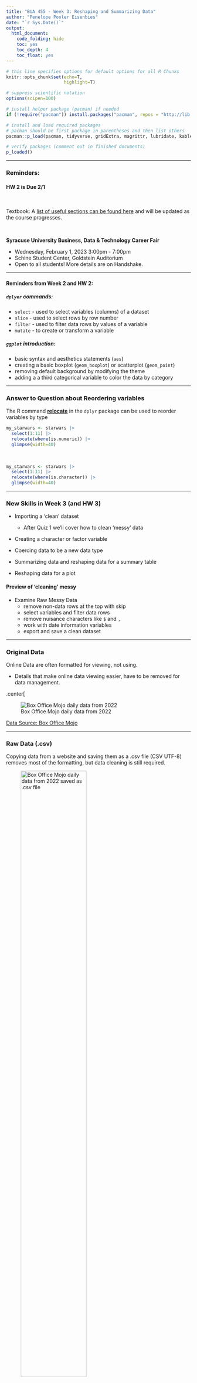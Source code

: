 ```yaml
---
title: "BUA 455 - Week 3: Reshaping and Summarizing Data"
author: "Penelope Pooler Eisenbies"
date: "`r Sys.Date()`"
output: 
  html_document: 
    code_folding: hide
    toc: yes
    toc_depth: 4
    toc_float: yes
---
```


 
```r

# this line specifies options for default options for all R Chunks
knitr::opts_chunk$set(echo=T, 
                      highlight=T)

# suppress scientific notation
options(scipen=100)

# install helper package (pacman) if needed
if (!require("pacman")) install.packages("pacman", repos = "http://lib.stat.cmu.edu/R/CRAN/")

# install and load required packages
# pacman should be first package in parentheses and then list others
pacman::p_load(pacman, tidyverse, gridExtra, magrittr, lubridate, kableExtra)

# verify packages (comment out in finished documents)
p_loaded()

```

---


### Reminders:


#### HW 2 is Due 2/1

<br>


Textbook: A [list of useful sections can be found here](https://docs.Google.com/spreadsheets/d/1yhUSJAJQ4VVjVBpiv3_C2D3tQs2SmJjynSq9chqXOwc/edit?usp=sharing) and will be updated as the course progresses.

<br>

**Syracuse University Business, Data & Technology Career Fair**

- Wednesday, February 1, 2023 	3:00pm - 7:00pm
- Schine Student Center, Goldstein Auditorium
- Open to all students! More details are on Handshake.




---


#### Reminders from Week 2 and HW 2:

##### `dplyer` commands:

- `select`  - used to select variables (columns) of a dataset
- `slice`   - used to select rows by row number
- `filter`  - used to filter data rows by values of a variable
- `mutate`  - to create or transform a variable
  
##### `ggplot` introduction:

- basic syntax and aesthetics statements (`aes`)
- creating a basic boxplot (`geom_boxplot`) or scatterplot (`geom_point`)
- removing default background by modifying the theme
- adding a a third categorical variable to color the data by category
  
---

### Answer to Question about Reordering variables

The R command **[relocate](https://dplyr.tidyverse.org/reference/relocate.html)** in the `dplyr` package can be used to reorder variables by type


```r

my_starwars <- starwars |>
  select(1:11) |>
  relocate(where(is.numeric)) |> 
  glimpse(width=40)

```


<br>

```r

my_starwars <- starwars |>
  select(1:11) |>
  relocate(where(is.character)) |> 
  glimpse(width=40)

```


---

### New Skills in Week 3 (and HW 3)

- Importing a 'clean' dataset
    - After Quiz 1 we'll cover how to clean 'messy' data 

- Creating a character or factor variable
  
- Coercing data to be a new data type
  
- Summarizing data and reshaping data for a summary table
  
- Reshaping data for a plot

  
#### Preview of 'cleaning' messy

- Examine Raw Messy Data
   - remove non-data rows at the top with skip
   - select variables and filter data rows
   - remove nuisance characters like `$` and `,`
   - work with date information variables
   - export and save a clean dataset

---

### Original Data

Online Data are often formatted for viewing, not using.

- Details that make online data viewing easier, have to be removed for data management.

.center[

![Box Office Mojo daily data from 2022](bom22_screenshot.png)



[Data Source: Box Office Mojo](https://www.boxofficemojo.com/daily/2022/?view=year)

---

### Raw Data (.csv)

Copying data from a website and saving them as a .csv file (CSV UTF-8) removes most of the formatting, but data cleaning is still required.

![Box Office Mojo daily data from 2022 saved as .csv file](bom22_rawdata_screenshot.png){height=65%}

---

### Import, Select, Filter

- `read_csv` imports the raw data and skips the first 11 rows (above the variable names).

- `filter` is used to filter out rows that don't contain data

- `select` is used to select only the variables we need

- `rename` (new command) is used to make the variable names easier to work with

- `head` is one of many options for examining the data

```r

bom22 <- read_csv("box_office_mojo_2022.csv", skip=11, show_col_types = FALSE) |>
  filter(!is.na(Day)) |>
  select(Date, `Top 10 Gross`, Gross, Releases, `#1 Release`) |>
  rename(date=Date, top10gross = `Top 10 Gross`, 
         num_releases=Releases, num1gross=Gross, num1 = `#1 Release`) 
head(bom22)

```

---

### Clean Numeric Data

- The two **Gross** variables both contained `$` and `,` symbols that were removed with `gsub`.

- Each variable was then converted to numeric with `as.numeric`.

```r
bom22 <- bom22 |>
  mutate(top10gross = gsub(x=top10gross, pattern="$", replacement="", fixed=T),
         top10gross = gsub(x=top10gross, pattern=",", replacement="", fixed=T) |> 
           as.numeric(),
         
         num1gross = gsub(x=num1gross, pattern="$", replacement="", fixed=T),
         num1gross = gsub(x=num1gross, pattern=",", replacement="", fixed=T) |> 
           as.numeric())
head(bom22)
```

---

### Date Variables

- Dealing with date variables used to be much more difficult (prior to `lubridate` package).

- Dates are still troublesome in most other software

- Below we create a date variable from the provided character variable, create other variables, examine data and export the dataset.

```r
bom22 <- bom22 |>
  mutate(date = dmy(paste(date,"-","2022")), # year is required so we paste it (add it as text) to each date
         month = month(date, label=T, abbr=T),
         day = wday(date, label=T, abbr=T),
         quart = quarter(date)) |>
  select(date, month, day, quart, top10gross:num1) |>  # select and reorder variables
  glimpse() |>                                         # examine data
  write_csv("Box_Office_Mojo_Week3_HW3.csv")           # export using write_csv

```

---

### Importing Clean Data

- `read_csv`  is used in this class 

- External datasets should be saved as `.csv` files to your `code_data_output` folder

  - There are many CSV file options.  
  
  -  Select **CSV UTF-8** when saving Excel datasets as `.csv` files.

- `show_col_types=F` suppresses the output message from importing data

  - This option will be required when you create a dashboard.
  
```r
mojo_22 <- read_csv("Box_Office_Mojo_Week3_HW3.csv", show_col_types=F) |>
  glimpse(width=60)

```


---

### Week 3 In-class Exercises (L5 - Q1)

***Session ID: bua455s23***

Notice that in the prior chunk, we use the command `read_csv`

**True or False:** 

`read_csv` and `read.csv` are the same and can be used interchangeably to import data.

**Hint** Two ways to determine this:

1. R help: In console type ?read_csv and/or type ?read.csv and look through documentation

2. Google **R read_csv and read.csv**

<br>

**Note:** R help files are sometimes hard to decipher and **Googling** often requires time and effort but both are essential to learning to code and manage data independently.

---

### Categorical Data Management

This data set is **ALMOST** ready to work with BUT there are few tasks we will cover:

- select all variables in dataset EXCEPT **`num1`** (name of number 1 movie)

  - We will work with text (character) variables after Quiz 1

- Convert `month` to an ordinal factor, `monthF`

- Convert `day` (of the week) to an ordinal factor, `wkdayF`, with Monday as 1st Day 

   - Change `wkdayF` labels to be `M, T, W, Th, F, Sa, Su`

- Convert quart (Quarter) to an ordinal factor with text labels (HW 3)

<br>

In HW Assignment 3:

- You will create a factor variable **`quartF`** with 

   - levels:  1,2,3,4

   - labels: "1st Qtr", "2nd Qtr", "3rd Qtr", "4th Qtr" 
   
- Create a publication quality table showing data by week day and quarter.

---

### Exclude `num1`

Recall that we use `!` to exclude a variable or filter out observations

```r

mojo_22_mod <- mojo_22 |>            # save as new dataset 
  select(!num1) |>                   # excludes text variable num1 #<<
  glimpse()

```


---

### Create factor variables

The `factor` command is used with `mutate` to create **TWO** factor variables
- `levels` option specifies **order**
- `labels` option specifies **appearance of values** 

```r
mojo_22_mod <- mojo_22_mod |> 
  mutate(monthF = factor(month,     
                         levels=c("Jan", "Feb", "Mar", "Apr", "May", "Jun",
                                  "Jul", "Aug", "Sep", "Oct", "Nov", "Dec")),
         wkdayF = factor(day,     
                         levels=c("Mon", "Tue", "Wed", "Thu", "Fri", "Sat", "Sun"),
                         labels= c("M", "T", "W", "Th", "F", "Sa", "Su"))) |>
  glimpse()

```

]

---

### Examine New Factor Variables

We can use `unique` or `summary` to examine the new variables `monthF` and `wkdayF`

- `unique` lists the levels (categories) in the specified order

- `summary` of a factor variable shows the number of observations in level (category)


```r

mojo_22_mod |> pull(monthF) |> unique()
mojo_22_mod |> pull(wkdayF) |> unique()
mojo_22_mod |> select(month, monthF, day, wkdayF) |> summary()

```

---

##3 Numerical Data Management

- The `mutate` command can contain many separate statements.

- **Good practice:** Subdivide data management tasks into multiple chunks so that each chunk is easily understood

In the next chunk we will:

- **modify `top10gross` and `num1gross`**

  - We divide these variables by `1000000` and `round` them for presentation purposes

- **create a percent variable** that reflects the percent of top 10 gross that was earned by number 1 film (HW 3)

   - This value will be rounded to 2 decimal places

   - Within `mutate` command (with piping): `pctnum1 = (num1gross/top10gross * 100) |> round(2)`
     
- **convert `num_releases` to an integer (HW 3)**
     
  - If data are discrete (countable), the data type should be integer
  
  - When doing a simple conversion, it is okay to overwrite original variable.
  
  - Within `mutate` command: `num_releases = as.integer(num_releases)`

---

### R code for Numerical Data Management

**Note:** Variables are rounded to two decimal values by using piping and `round(2)`

```r
mojo_22_mod <- mojo_22_mod |>
  mutate(top10grossM = (top10gross/1000000) |> round(2),  # change scale and round
         
         num1grossM = (num1gross/1000000) |> round(2),
         
         num1pct = (num1gross/top10gross * 100) |> round(2), # create rounded pct var
         
         num_releases = as.integer(num_releases)) |> # converts num_releases to integer 
  
  select(date, monthF, wkdayF, quart, num_releases, num1gross, num1grossM, 
         top10gross, top10grossM, num1pct)

head(mojo_22_mod)
```

---

class: middle

### Week 3 In-class Exercises (L5 - Q2)

***Session ID: bua455s23***

**This is BB Question 2 in HW 3**

The correct command used to convert a numeric variable to an integer variable is

`____()`.

When you **`glimpse`** the data after Part 2 (Chunk 3) in HW 3, the type for the **`num_releases`** variable is shown as 

`<____>` instead of ***`<dbl>`***.


---

### Grouping and Filtering Data

- In addition to filtering the whole dataset by value, we can also filter data by value within each group

  - R command `group_by` allows us to group data before we filter.
  
  - Data are filtered by value **WITHIN** each specified group
  
  - Ungrouping the data afterwards using `ungroup` is not required, but is helpful

- The example below is not used in the subsequent summary but can be very useful.

```r

mojo_22_mnth_end <- mojo_22_mod |>
  select(date, monthF, top10grossM) |>
  group_by(monthF) |>                                       # doesn't change data appearance
  filter(date == max(date)) |>
  ungroup() |>                                              # ungroup not required but helpful
  glimpse()

```

---

### Grouping and Summarizing Data

- We will summarize data and then reshape it for a summary table.

  - R commands `group_by` and `summarize` allow us to summarize the data by category

- When summarizing data, it is easier to select the variables you want first.

- Plan what you want to do

```r

mojo_22_smry <- mojo_22_mod |>
  select(monthF, wkdayF, top10grossM) |>
  group_by(monthF, wkdayF) |>                              # doesn't change data appearance
  summarize(avg_top10gross = mean(top10grossM, na.rm=T),
            mdn_top10gross = median(top10grossM, na.rm=T),
            max_top10gross = max(top10grossM, na.rm=T)) |>
  ungroup() |> glimpse()                                   # ungroup not required but helpful

```

---


### Reshape Data using `pivot_wider`

- A common task in data management is reshaping data

- Dislay data tables must be compact for presentation

```r
mojo_22_wide <- mojo_22_smry |>
  pivot_wider(id_cols=monthF, names_from=wkdayF, values_from=max_top10gross) |>
  rename(Month = monthF)
head(mojo_22_wide)
```


---

### Creating Tables for Presentation

Below are two options for for displaying a small dataset in tabular formats.


- **Note:** Appearance of default kable tables differs for slides, word documents, and html files

#### Basic Table with `kable` 

```r

mojo_22_fall_wknd <- mojo_22_wide |>
  select(Month, F, Sa, Su) |> 
  filter(Month %in% c("Sep", "Oct", 
                      "Nov", "Dec"))
mojo_22_fall_wknd |>
  kable()
```


#### `kable` Table with styling

```r
mojo_22_fall_wknd |>
 kable(align="lccc", 
       caption="Maximum Fall `22 Top 10 Weekend Gross") |>
  kable_styling(full_width = F)

```


---

### Reshaping Data using `pivot_longer`

- The longer data format is often needed for efficient data visualization

.pull-left[
#### `pivot_longer` R code

```r
mojo_22_long <- mojo_22_wide |>
  pivot_longer(cols=M:Su, names_to="Day", 
               values_to="max_top10gross") 
head(mojo_22_long, 10)
```


#### basic `geom_bar` barplot R code

```r
(mojo_barplot <- mojo_22_long |> ggplot() + 
  geom_bar(aes(x=Month, y=max_top10gross, fill=Day), 
           stat="identity"))
```

---

### Stacked Barplot

```r
mojo_22_long <- mojo_22_long |> # Day converted to factor to specify order
  mutate(Day = factor(Day, levels=c("M", "T", "W", "Th", "F", "Sa", "Su")))
(mojo_barplot <- mojo_22_long |> 
  ggplot() + 
  geom_bar(aes(x=Month, y=max_top10gross, fill=Day), stat="identity") + 
  theme_classic())
```

---

### Side-by-side Barplot

```r
(mojo_barplot <- mojo_22_long |>
  ggplot() + 
  geom_bar(aes(x=Month, y=max_top10gross, fill=Day), 
           stat="identity", position="dodge") + 
  theme_classic())
```

---

### Labels Formatted

Now we can add on to the plot which is a saved object in the Global Environment

```r
(mojo_barplot <- mojo_barplot +
  theme(legend.position ="bottom") +
  guides(fill = guide_legend(nrow = 1)) +
  labs(x="", y="Maximum Daily Gross ($M)",
       title = "Maximum Daily Gross of Top 10 Films by Month and Day of Week",
       caption = "Data Source: www.boxofficemojo.com"))
```

---

### Spectral Palette with Text Resized

```r
(mojo_barplot <- mojo_barplot + 
    scale_fill_brewer(palette = "Spectral") +
    theme(plot.title = element_text(size = 20),
        axis.title = element_text(size=18),
        axis.text = element_text(size=15),
        plot.caption = element_text(size = 10),
        legend.text = element_text(size = 12),
        plot.background = element_rect(colour = "darkgrey", fill=NA, size=2)))
```

---

class: middle

### Week 3 In-class Exercises (L5 - Q3)

***Session ID: bua455s23***

**This is part of BB Question 5 in HW 3**

If you want a grouped barplot with **side-by-side bars**, what is the correct option to include in the **`geom_bar`** statement?

**[Here is some additional information about geom_bar barplots.](https://ggplot2.tidyverse.org/reference/geom_bar.html)** 

---

### `pivot_longer` for Line Plots and Areas Plots

- An alternative to summarizing the data is to show the data as a time series.

  - Two ways to do this are a **line plot** or an **area plot**

  - These plots are an effective data management and presentation tool.

- To make a line plot with multiple variables, we use pivot_longer to reshape the data.

```r
mojo_22_line_area <- mojo_22_mod |>
  select(date, top10grossM, num1grossM) |>                  # select variables
  rename(`Top 10` = top10grossM, `No. 1` = num1grossM) |>   # rename for plot
  pivot_longer(cols=`Top 10`:`No. 1`,                       # reshape data  
               names_to = "type", values_to = "grossM") |>
  mutate(type=factor(type, levels=c("Top 10", "No. 1")))    # convert type of gross to a factor
head(mojo_22_line_area, 4)

```

---

### Line Plot

```r
(line_plt <- mojo_22_line_area |>
  ggplot() + 
  geom_line(aes(x=date, y=grossM, color=type), size=1) + # two lines created #<<
  theme_classic())
```


---

### Labels & Colors Formatted

```r
(line_plt <- line_plt + 
  theme(legend.position="bottom") +                    # legend at bottom #<<
  scale_color_manual(values=c("blue", "lightblue")) +  # specify colors   #<<
  labs(x="Date", y = "Gross ($Mill)", color="",
       title="Top 10 and No. 1 Movie Gross by Date", 
       subtitle="Jan. 1, 2022 - Dec. 31, 2022",
       caption="Data Source:www.boxoffice.mojo.com"))
```

---

### Resize Text

```r
(line_plt <- line_plt +
  theme(plot.title = element_text(size = 20),
        axis.title = element_text(size=18),
        axis.text = element_text(size=15),
        plot.caption = element_text(size = 10),
        legend.text = element_text(size = 12),
        plot.background = element_rect(colour = "darkgrey", fill=NA, size=2)))
```

---

### Complete Area Plot Code

Change `geom_line` to `geom_area` and `color` to `fill`

```r
(area_plt <- mojo_22_line_area |>
  ggplot() + 
  geom_area(aes(x=date, y=grossM, fill=type), size=1) + # changed to geom_area and color to fill #<<
  theme_classic() + 
  theme(legend.position="bottom") +                    
  scale_fill_manual(values=c("blue", "lightblue")) +    # changed color to fill   #<<
  labs(x="Date", y = "Gross ($Mill)", color="",
       title="Top 10 and No. 1 Movie Gross by Date", 
       subtitle="Jan. 1, 2022 - Dec. 31, 2022",
       caption="Data Source:www.boxoffice.mojo.com") + 
    theme(plot.title = element_text(size = 20),
        axis.title = element_text(size=18),
        axis.text = element_text(size=15),
        plot.caption = element_text(size = 10),
        legend.text = element_text(size = 12),
        plot.background = element_rect(colour = "darkgrey", fill=NA, size=2)))
```

---

### Week 3 In-class Exercises (L6 - Q1)

***NOT ON PointSolutions***

**Practice:**

- Running chunks and exporting a table.

- **Preview for 1 Question in Quiz 1 where you will:** 
  - Select variables from a provided dataset
  - Group and summarize data
  - Export a summary table as a .csv file and submit it.

**Instructions:** 

1. Save Week 3 R project to your computer 
2. Open this project by clicking on .Rproj file
3. Open .Rmd file within open R project.
4. Run all chunks above this exercise
5. Modify the following chunk below to:
   i. Round all values in columns 2-4 of `mojo_22_fall_wknd` to 1 decimal place using `round`.  
   ii. Export `mojo_22_fall_wknd` as a `.csv` file with your name.  
<br>
6. Submit this .csv file with your name in the **Week 3 In-class Exercise** in the **LECTURES** section on Blackboard

**NOTE:** This counts as part of your in-class participation for the Week 3 lectures and due by Friday at midnight.

---

### R Code Chunk for In-class Exercise (L6 - Q1)

0. Optional: Remove `, eval=F` from chunk header. This will allow code in chunk to run when it is rendered.

1. Remove the `#` and complete `round` command to round numeric columns (columns 2 - 4) to 1 decimal place.

2. Choose EITHER of the `write_csv` commands and edit it so dataset will be exported to `code_data_output` folder with your name.

3. Delete `write_csv` command you don't edit or put `#` symbols in front of it.

4. Submit `.csv file` with your name


```r

# examine data with glimpse
mojo_22_fall_wknd |> glimpse()

# rounding columns 2, 3 and 4 only
# mojo_22_fall_wknd[,2:4] <- round()
  
# export summary dataset using write_csv without piping
write_csv(mojo_22_fall_wknd, "Movie_Gross_Fall_2022_Weekends_FirstName_Last_Name.csv")

# export summary dataset using write_csv with piping
mojo_22_fall_wknd |>
  write_csv("Movie_Gross_Fall_2022_Weekends_FirstName_Last_Name.csv")

```

---

class: middle

### Week 3 In-class Exercises (L6 - Q2)

***NOT ON PointSolutions***

If all the columns in a dataset are numeric, you can round the whole dataset at once with the command `round(<name of dataset>)`.

Why wouldn't that work for the dataset in the previous exercise, `mojo_22_fall_wknd`?

<br>

Hint: To answer this question, you are encourage to 

- try running the command `round(mojo_22_fall_wknd)` 

- examine the data using `glimpse` 

---

class: middle

### Week 3 In-class Exercises (L6 - Q3)

***Session ID: bua455s23***

Which of the following commands should **NOT** be used within a `mutate` command or a `summarize` command?
  
- `as.integer`

- `factor`

- `mean`

- `filter`

---

### HW 3 Introduction

#### Purpose

This assignment will give you experience with:

- Creating an R Project Directory and a code_data_output folder (Review)

- Creating, saving, using an R Markdown file (Review)

- Importing data

- Knitting an R Markdown file to create an word document (Review)

- Creating a README file (Review)

- Using the dplyr commands along with commands to reshape and summarize data

- Creating plots with some formatting

---

class: middle

In HW 3, you will group the data by quarter and week day. This is Part 4 of HW 3 and is very similar to the group_by and summarize code covered in Lecture 5.

### Week 3 In-class Exercises (L6 - Q4)

***Session ID: bua455s23***

**This is BB Question 3 in HW 3**

Your grouped and summarized dataset, **`mojo_qtr_smry`**, has

`____` rows and

`____` columns

`____` summary numeric variables

---
### **Key Points from Week 3**

**Summarizing Data by Group**

- Use `group_by` to specify grouping variables

- Followed by `summarize`

   - Within summarize specify type:
   
   - .e.g. `mean`, `meadian`, `max`, etc.
   
<br>

**Reshaping Data for Different Purposes**

- `pivot_wider` is useful for display tables

- `pivot_longer` is useful for plots

<br>

**Plotting Data**

- grouped barplots (stacked and side-by-side)

- line plots and area plots

<br>

You may submit an 'Engagement Question' about each lecture until midnight on the day of the lecture. 
**A minimum of four submissions are required during the semester.**

